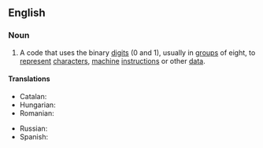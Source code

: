 ==English==

===Noun===
{{en-noun|~}}

# {{lb|en|computing}} A code that uses the binary [[digit]]s (0 and 1), usually in [[group]]s of eight, to [[represent]] [[character]]s, [[machine]] [[instruction]]s or other [[data]].

====Translations====
{{trans-top|code that uses binary digits}}
* Catalan: {{t|ca|codi binari|m}}
* Hungarian: {{t|hu|bináris kód}}
* Romanian: {{t|ro|cod binar|n}}
{{trans-mid}}
* Russian: {{t|ru|двои́чный код|m}}
* Spanish: {{t+|es|código binario|m}}
{{trans-bottom}}
